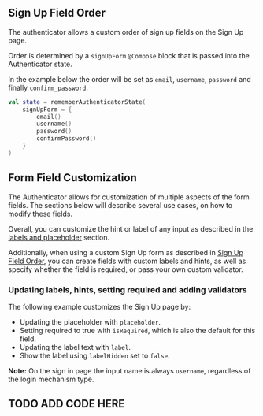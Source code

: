 ## Sign Up Field Order

The authenticator allows a custom order of sign up fields on the Sign Up page.

Order is determined by a `signUpForm` `@Compose` block that is passed into the Authenticator state.

In the example below the order will be set as `email`, `username`, `password` and finally `confirm_password`.

```kotlin
val state = rememberAuthenticatorState(
    signUpForm = {
        email()
        username()
        password()
        confirmPassword()
    }
)
```

## Form Field Customization

The Authenticator allows for customization of multiple aspects of the form fields.
The sections below will describe several use cases, on how to modify these fields.

Overall, you can customize the hint or label of any input as described in the
[labels and placeholder](#updating-labels-placeholders-required-fields-and-showing-labels) section.

Additionally, when using a custom Sign Up form as described in [Sign Up Field Order](#sign-up-field-order), you can create fields with custom labels and hints, as well as specify whether the field is required, or pass your own custom validator.

### Updating labels, hints, setting required and adding validators

The following example customizes the Sign Up page by:

- Updating the placeholder with `placeholder`.
- Setting required to true with `isRequired`, which is also the default for this field.
- Updating the label text with `label`.
- Show the label using `labelHidden` set to `false`.

**Note:** On the sign in page the input name is always `username`, regardless of the login mechanism type.

## TODO ADD CODE HERE